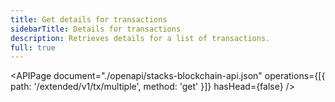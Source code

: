 ```yaml
---
title: Get details for transactions
sidebarTitle: Details for transactions
description: Retrieves details for a list of transactions.
full: true
---
```


<APIPage
  document="./openapi/stacks-blockchain-api.json"
  operations={[{ path: '/extended/v1/tx/multiple', method: 'get' }]}
  hasHead={false}
/>